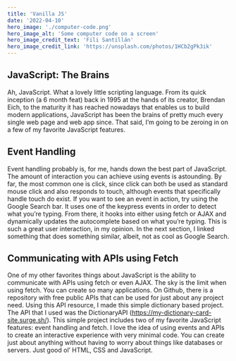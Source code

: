 ```yaml
---
title: 'Vanilla JS'
date: '2022-04-10'
hero_image: './computer-code.png'
hero_image_alt: 'Some computer code on a screen'
hero_image_credit_text: 'Fili Santillán'
hero_image_credit_link: 'https://unsplash.com/photos/1HCb2gPk3ik'
---
```


## JavaScript: The Brains

Ah, JavaScript. What a lovely little scripting language. From its quick inception (a 6 month feat) back in 1995 at the hands of its creator, Brendan Eich, to the maturity it has reached nowadays that enables us to build modern applications, JavaScript has been the brains of pretty much every single web page and web app since.
That said, I’m going to be zeroing in on a few of my favorite JavaScript features.

## Event Handling

Event handling probably is, for me, hands down the best part of JavaScript. The amount of interaction you can achieve using events is astounding. By far, the most common one is click, since click can both be used as standard mouse click and also responds to touch, although events that specifically handle touch do exist.
If you want to see an event in action, try using the Google Search bar. It uses one of the keypress events in order to detect what you’re typing. From there, it hooks into either using fetch or AJAX and dynamically updates the autocomplete based on what you’re typing. This is such a great user interaction, in my opinion. In the next section, I linked something that does something similar, albeit, not as cool as Google Search.

## Communicating with APIs using Fetch

One of my other favorites things about JavaScript is the ability to communicate with APIs using fetch or even AJAX. The sky is the limit when using fetch. You can create so many applications. On Github, there is a repository with free public APIs that can be used for just about any project need. Using this API resource, I made this simple dictionary based project. The API that I used was the DictionaryAPI (https://my-dictionary-card-site.surge.sh/).
This simple project includes two of my favorite JavaScript features: event handling and fetch. I love the idea of using events and APIs to create an interactive experience with very minimal code. You can create just about anything without having to worry about things like databases or servers. Just good ol’ HTML, CSS and JavaScript.
